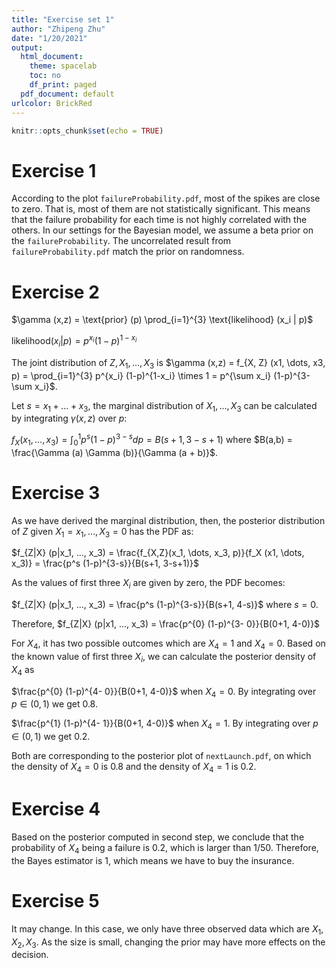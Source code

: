 ```yaml
---
title: "Exercise set 1"
author: "Zhipeng Zhu"
date: "1/20/2021"
output:
  html_document:
    theme: spacelab
    toc: no
    df_print: paged
  pdf_document: default
urlcolor: BrickRed
---
```


```r
knitr::opts_chunk$set(echo = TRUE)
```

# Exercise 1

According to the plot `failureProbability.pdf`, most of the spikes are close to zero.
That is, most of them are not statistically significant. 
This means that the failure probability for each time is not highly correlated with the others. 
In our settings for the Bayesian model, we assume a beta prior on the `failureProbability`. 
The uncorrelated result from `failureProbability.pdf` match the prior on randomness.

# Exercise 2

$\gamma (x,z) = \text{prior} (p) \prod_{i=1}^{3} \text{likelihood} (x_i | p)$

$\text{likelihood} (x_i | p) = p^{x_i} (1-p)^{1-x_i}$

The joint distribution of $Z, X_1, \dots , X_3$ is $\gamma (x,z) = f_{X, Z} (x1, \dots, x3, p) = \prod_{i=1}^{3} p^{x_i} (1-p)^{1-x_i} \times 1 = p^{\sum x_i} (1-p)^{3- \sum x_i}$.

Let $s = x_1 + \dots + x_3$, the marginal distribution of $X_1, \dots , X_3$ can be calculated by integrating $\gamma (x,z)$ over $p$:

$f_X(x_1, \dots, x_3) = \int_{0}^{1} p^{s}(1-p)^{3-s}dp = B(s+1, 3-s+1)$ where $B(a,b) = \frac{\Gamma (a) \Gamma (b)}{\Gamma (a + b)}$. 


# Exercise 3

As we have derived the marginal distribution, then, the posterior distribution of $Z$ given $X_1 = x_1, \dots, X_3 = 0$ has the PDF as:

$f_{Z|X} (p|x_1, ..., x_3) = \frac{f_{X,Z}(x_1, \dots, x_3, p)}{f_X (x1, \dots, x_3)} = \frac{p^s (1-p)^{3-s}}{B(s+1, 3-s+1)}$

As the values of first three $X_i$ are given by zero, the PDF becomes:

$f_{Z|X} (p|x_1, ..., x_3) = \frac{p^s (1-p)^{3-s}}{B(s+1, 4-s)}$ where $s = 0$.

Therefore, $f_{Z|X} (p|x1, ..., x_3) = \frac{p^{0} (1-p)^{3- 0}}{B(0+1, 4-0)}$

For $X_4$, it has two possible outcomes which are $X_4 = 1$ and $X_4 = 0$. Based on the known value of first three $X_i$, we can calculate the posterior density of $X_4$ as

$\frac{p^{0} (1-p)^{4- 0}}{B(0+1, 4-0)}$ when $X_4 = 0$. By integrating over $p \in (0,1)$ we get $0.8$.

$\frac{p^{1} (1-p)^{4- 1}}{B(0+1, 4-0)}$ when $X_4 = 1$. By integrating over $p \in (0,1)$ we get $0.2$.

Both are corresponding to the posterior plot of `nextLaunch.pdf`, on which the density of $X_4 = 0$ is $0.8$ and the density of $X_4 = 1$ is $0.2$.

# Exercise 4

Based on the posterior computed in second step, we conclude that the probability of $X_4$ being a failure is 0.2, which is larger than $1/50$. Therefore, the Bayes estimator is $1$, which means we have to buy the insurance.

# Exercise 5
It may change. In this case, we only have three observed data which are $X_1, X_2, X_3$. As the size is small, changing the prior may have more effects on the decision. 
